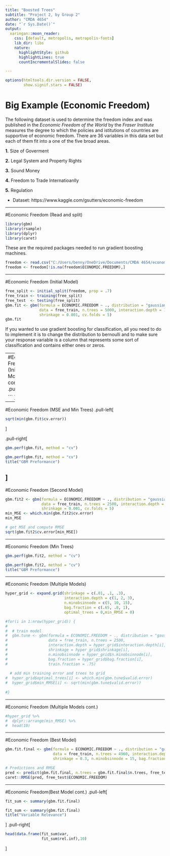 ---
title: "Boosted Trees"
subtitle: "Project 2, by Group 2"
author: "CMDA 4654"
date: "`r Sys.Date()`"
output:
  xaringan::moon_reader:
    css: [default, metropolis, metropolis-fonts]
    lib_dir: libs
    nature:
      highlightStyle: github
      highlightLines: true
      countIncrementalSlides: false

---
```{r setup, include=FALSE}
options(htmltools.dir.version = FALSE,
        show.signif.stars = FALSE) 
```


# Big Example (Economic Freedom)

The following dataset is used to determine the freedom index and was published in the *Economic Freedom of the World* by the *Fraser Institute* measures the degree to which the policies and istitutions of countries are supportive of economic freedom. There are 36 variables in this data set but each of them fit into a one of the five broad areas.

**1.** Size of Goverment

**2.** Legal System and Property Rights

**3.** Sound Money

**4.** Freedom to Trade Internatioanlly

**5.** Regulation

- Dataset: https://www.kaggle.com/gsutters/economic-freedom

---

#Economic Freedom (Read and split)

```{r,warning=FALSE,message=FALSE}
library(gbm)
library(rsample)
library(dplyr)
library(caret)
```
These are the required packages needed to run gradient boosting machines.

```{r,echo=FALSE}
freedom <- read.csv("C:/Users/benny/OneDrive/Documents/CMDA 4654/economic-freedom/efw_cc.csv", header = T)
freedom <- freedom[!is.na(freedom$ECONOMIC.FREEDOM),]

```

---

#Economic Freedom (Initial Model)
```{r}
free_split <- initial_split(freedom, prop = .7)
free_train <- training(free_split)
free_test  <- testing(free_split)
gbm.fit <- gbm(formula = ECONOMIC.FREEDOM ~ ., distribution = "gaussian", 
               data = free_train, n.trees = 5000, interaction.depth = 1, 
               shrinkage = 0.001, cv.folds = 5)
gbm.fit
```

If you wanted to use gradient boosting for classification, all you need to do to implement it is to change the distribution to bernoulli and to make sure your response variable is a column that represents some sort of classification and contains either ones or zeros.

---
#Economic Freedom (Initial Model cont.)
.pull-left[
```{r, eval=FALSE}
fit_sum1 <- summary(gbm.fit)
```
```{r, echo=FALSE}
fit_sum1 <- summary(gbm.fit)
title("Variable Relevance")
```
]
.pull-right[
```{r}
head(data.frame(fit_sum1$var, 
                fit_sum1$rel.inf),10)

```
]
---

#Economic Freedom (MSE and Min Trees)
.pull-left[
```{r highlight.output = TRUE}
sqrt(min(gbm.fit$cv.error))
```
]

.pull-right[
```{r, eval=FALSE}
gbm.perf(gbm.fit, method = "cv")
```
```{r, echo=FALSE, highlight.output = TRUE}
gbm.perf(gbm.fit, method = "cv")
title("GBM Preformance")
```
]
---

#Economic Freedom (Second Model)
```{r}
gbm.fit2 <- gbm(formula = ECONOMIC.FREEDOM ~ ., distribution = "gaussian", 
                data = free_train, n.trees = 2500, interaction.depth = 1, 
                shrinkage = 0.001, cv.folds = 5) 
min_MSE <- which.min(gbm.fit2$cv.error)
min_MSE
```
```{r, highlight.output = TRUE}
# get MSE and compute RMSE
sqrt(gbm.fit2$cv.error[min_MSE])
```
---

#Economic Freedom (Min Trees)
```{r, eval=FALSE}
gbm.perf(gbm.fit2, method = "cv")
```
```{r, echo=FALSE, highlight.output = TRUE}
gbm.perf(gbm.fit2, method = "cv")
title("GBM Preformance")
```
---

#Economic Freedom (Multiple Models)
```{r}
hyper_grid <- expand.grid(shrinkage = c(.01, .1, .3),
                          interaction.depth = c(1, 2, 3),
                          n.minobsinnode = c(5, 10, 15),
                          bag.fraction = c(.65, .8, 1), 
                          optimal_trees = 0,min_RMSE = 0)

#for(i in 1:nrow(hyper_grid)) {
#  
#  # train model
#  gbm.tune <- gbm(formula = ECONOMIC.FREEDOM ~ ., distribution = "gaussian",
#                  data = free_train, n.trees = 2500,
#                  interaction.depth = hyper_grid$interaction.depth[i],
#                  shrinkage = hyper_grid$shrinkage[i],
#                  n.minobsinnode = hyper_grid$n.minobsinnode[i],
#                  bag.fraction = hyper_grid$bag.fraction[i],
#                  train.fraction = .75)
  
  # add min training error and trees to grid
#  hyper_grid$optimal_trees[i] <- which.min(gbm.tune$valid.error)
#  hyper_grid$min_RMSE[i] <- sqrt(min(gbm.tune$valid.error))
  
#}
```
---

#Economic Freedom (Multiple Models cont.)

```{r}
#hyper_grid %>% 
#  dplyr::arrange(min_RMSE) %>%
#  head(10)


```

---

#Economic Freedom (Best Model)

```{r,highlight.output = TRUE}
gbm.fit.final <- gbm(formula = ECONOMIC.FREEDOM ~ ., distribution = "gaussian", 
                     data = free_train, n.trees = 4960, interaction.depth = 1, 
                     shrinkage = 0.3, n.minobsinnode = 15, bag.fraction = 1)

# Predictions and RMSE
pred <- predict(gbm.fit.final, n.trees = gbm.fit.final$n.trees, free_test)
caret::RMSE(pred, free_test$ECONOMIC.FREEDOM)
```
---

#Economic Freedom(Best Model cont.)
.pull-left[
```{r, eval=FALSE}
fit_sum <- summary(gbm.fit.final)
```
```{r, echo=FALSE}
fit_sum <- summary(gbm.fit.final)
title("Variable Relevance")
```
]
.pull-right[
```{r}
head(data.frame(fit_sum$var, 
                fit_sum$rel.inf),10)

```
]




